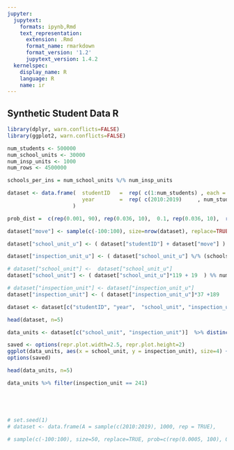 ```yaml
---
jupyter:
  jupytext:
    formats: ipynb,Rmd
    text_representation:
      extension: .Rmd
      format_name: rmarkdown
      format_version: '1.2'
      jupytext_version: 1.4.2
  kernelspec:
    display_name: R
    language: R
    name: ir
---
```


## Synthetic Student Data R 

```r
library(dplyr, warn.conflicts=FALSE)
library(ggplot2, warn.conflicts=FALSE)
```

```r
num_students <- 500000
num_school_units <- 30000
num_insp_units <- 1000
num_rows <- 4500000

schools_per_ins = num_school_units %/% num_insp_units
```

```r
dataset <- data.frame(  studentID   =  rep( c(1:num_students) , each = 10)           , 
                        year        =  rep( c(2010:2019)     , num_students ) 
                     )
```

```r
prob_dist =  c(rep(0.001, 90), rep(0.036, 10),  0.1, rep(0.036, 10),  rep(0.001, 90)) 

dataset["move"] <- sample(c(-100:100), size=nrow(dataset), replace=TRUE, prob=prob_dist )
```

```r
dataset["school_unit_u"] <- ( dataset["studentID"] + dataset["move"] )  %% num_school_units 
```

```r
dataset["inspection_unit_u"] <- ( dataset["school_unit_u"] %/% (schools_per_ins) + ( dataset["school_unit_u"]  %%  17 == 0)*(-171 + dataset["school_unit_u"] %% 371) ) %% num_insp_units
```

```r
# dataset["school_unit"] <-  dataset["school_unit_u"]
dataset["school_unit"] <- ( dataset["school_unit_u"]*119 + 19  ) %% num_school_units
```

```r
# dataset["inspection_unit"] <- dataset["inspection_unit_u"]
dataset["inspection_unit"] <- ( dataset["inspection_unit_u"]*37 +189   ) %% num_insp_units
```

```r
dataset <- dataset[c("studentID", "year",  "school_unit", "inspection_unit")]
```

```r
head(dataset, n=5)
```

```r
data_units <- dataset[c("school_unit", "inspection_unit")]  %>% distinct() %>% arrange(school_unit)
```

```r
saved <- options(repr.plot.width=2.5, repr.plot.height=2)
ggplot(data_units, aes(x = school_unit, y = inspection_unit), size=4) + geom_point(aes(), size=0.1, alpha = 0.1)
options(saved)
```

```r
head(data_units, n=5)
```

```r
data_units %>% filter(inspection_unit == 241)
```

```r

```

```r

```

```r

```

```r

```

```r
# set.seed(1)
# dataset <- data.frame(A = sample(c(2010:2019), 1000, rep = TRUE),      B = rnorm(1000))
```

```r
# sample(c(-100:100), size=50, replace=TRUE, prob=c(rep(0.0005, 100), 0.9,  rep(0.0005, 100))   )
```

```r

```

```r

```

